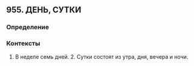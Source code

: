 ## 955. ДЕНЬ, СУТКИ
### Определение


### Контексты
1. В неделе семь дней. 2. Сутки состоят из утра, дня, вечера и ночи.


